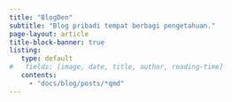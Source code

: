 ```yaml
---
title: "BlogDen"
subtitle: "Blog pribadi tempat berbagi pengetahuan."
page-layout: article
title-block-banner: true
listing:
   type: default
#   fields: [image, date, title, author, reading-time]
   contents: 
     - "docs/blog/posts/*qmd"
---
```



